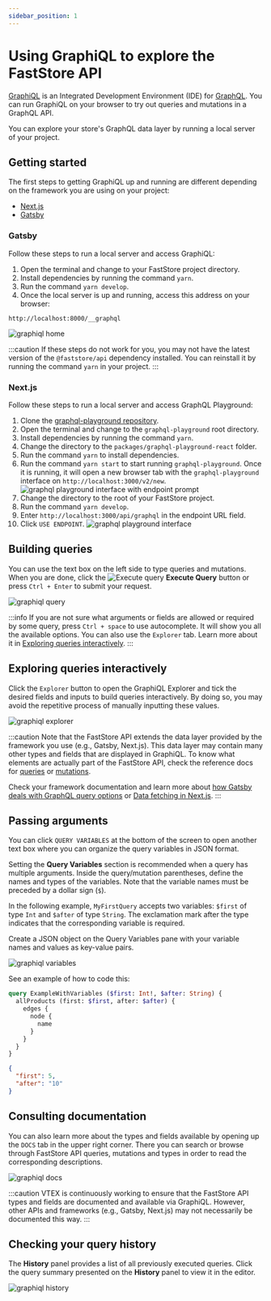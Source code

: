```yaml
---
sidebar_position: 1
---
```



# Using GraphiQL to explore the FastStore API

[GraphiQL](https://github.com/graphql/graphiql) is an Integrated Development Environment (IDE) for [GraphQL](https://graphql.org/). You can run GraphiQL on your browser to try out queries and mutations in a GraphQL API.

You can explore your store's GraphQL data layer by running a local server of your project.

## Getting started

The first steps to getting GraphiQL up and running are different depending on the framework you are using on your project:
- [Next.js](#nextjs)
- [Gatsby](#gatsby)

### Gatsby

Follow these steps to run a local server and access GraphiQL:
1. Open the terminal and change to your FastStore project directory.
2. Install dependencies by running the command `yarn`.
1. Run the command `yarn develop`.
2. Once the local server is up and running, access this address on your browser:
```
http://localhost:8000/__graphql
```

![graphiql home](https://vtexhelp.vtexassets.com/assets/docs/src/_te1%20graphiql%20jun2022___94e3a61397f80a3dae952941d2bb32cc.png)

:::caution
If these steps do not work for you, you may not have the latest version of the `@faststore/api` dependency installed. You can reinstall it by running the command `yarn` in your project.
:::

### Next.js

Follow these steps to run a local server and access GraphQL Playground:
1. Clone the [graphql-playground repository](https://github.com/graphql/graphql-playground).
2. Open the terminal and change to the `graphql-playground` root directory.
3. Install dependencies by running the command `yarn`.
4. Change the directory to the `packages/graphql-playground-react` folder.
5. Run the command `yarn` to install dependencies.
6. Run the command `yarn start` to start running `graphql-playground`. Once it is running, it will open a new browser tab with the `graphql-playground` interface on `http://localhost:3000/v2/new`. 
![graphql playground interface with endpoint prompt](https://vtexhelp.vtexassets.com/assets/docs/src/7%20graphiql%20gatsby%20workaround___dc8d4ebfc6cd476bdea1c9d4c746b2d2.png)
7. Change the directory to the root of your FastStore project.
8. Run the command `yarn develop`.
9. Enter `http://localhost:3000/api/graphql` in the endpoint URL field.
10. Click `USE ENDPOINT`.
![graphql playground interface](https://vtexhelp.vtexassets.com/assets/docs/src/8%20graphiql%20gatsby%20workaround___7ce1dd5fcfcd3a3f844e4fad09288512.png)

## Building queries

You can use the text box on the left side to type queries and mutations. When you are done, click the <img alt="Execute query" className="inline w-6" src="https://vtexhelp.vtexassets.com/assets/docs/src/executeQuery___7272503777684ec305975f94ff9f3698.png"/> **Execute Query** button or press `Ctrl + Enter` to submit your request.

![graphiql query](https://vtexhelp.vtexassets.com/assets/docs/src/t2%20graphiql%20jun2022___6d2398d64e34bdacd154f807df1ddf97.png)

:::info
If you are not sure what arguments or fields are allowed or required by some query, press `Ctrl + space` to use autocomplete. It will show you all the available options. You can also use the `Explorer` tab. Learn more about it in [Exploring queries interactively](#exploring-queries-interactively).
:::

## Exploring queries interactively

Click the `Explorer` button to open the GraphiQL Explorer and tick the desired fields and inputs to build queries interactively. By doing so, you may avoid the repetitive process of manually inputting these values.

![graphiql explorer](https://vtexhelp.vtexassets.com/assets/docs/src/_te3%20graphiql%20jun2022___1ecd4aa2fb20395eb6262e704ef48268.png)

:::caution
Note that the FastStore API extends the data layer provided by the framework you use (e.g., Gatsby, Next.js). This data layer may contain many other types and fields that are displayed in GraphiQL. To know what elements are actually part of the FastStore API, check the reference docs for [queries](https://www.faststore.dev/reference/api/queries) or [mutations](https://www.faststore.dev/reference/api/mutations).

Check your framework documentation and learn more about [how Gatsby deals with GraphQL query options](https://www.gatsbyjs.com/docs/graphql-reference/) or [Data fetching in Next.js](https://nextjs.org/docs/basic-features/data-fetching/overview).
:::

## Passing arguments

You can click `QUERY VARIABLES` at the bottom of the screen to open another text box where you can organize the query variables in JSON format.

Setting the **Query Variables** section is recommended when a query has multiple arguments. Inside the query/mutation parentheses, define the names and types of the variables. Note that the variable names must be preceded by a dollar sign (`$`). 

In the following example, `MyFirstQuery` accepts two variables: `$first` of type `Int` and `$after` of type `String`. The exclamation mark after the type indicates that the corresponding variable is required.

Create a JSON object on the Query Variables pane with your variable names and values as key-value pairs.

![graphiql variables](https://vtexhelp.vtexassets.com/assets/docs/src/_te4%20graphiql%20jun2022___9134ece78377ac52bf839486d0de9aa9.png)

See an example of how to code this:

<Tabs>

<TabItem value="query" label="Query" default>

```graphql
query ExampleWithVariables ($first: Int!, $after: String) {
  allProducts (first: $first, after: $after) {
    edges {
      node {
        name
      }
    }
  }
}
```

</TabItem>

<TabItem value="variables" label="Variables" default>

```json
{
  "first": 5,
  "after": "10"
}
```

</TabItem>

</Tabs>

## Consulting documentation

You can also learn more about the types and fields available by opening up the `DOCS` tab in the upper right corner. There you can search or browse through FastStore API queries, mutations and types in order to read the corresponding descriptions.

![graphiql docs](https://vtexhelp.vtexassets.com/assets/docs/src/_te5%20graphiql%20jun2022___1040a138b8450b6be3d6e3765ac46289.png)

:::caution
VTEX is continuously working to ensure that the FastStore API types and fields are documented and available via GraphiQL. However, other APIs and frameworks (e.g., Gatsby, Next.js) may not necessarily be documented this way.
:::

## Checking your query history

 The **History** panel provides a list of all previously executed queries. Click the query summary presented on the **History** panel to view it in the editor.

![graphiql history](https://vtexhelp.vtexassets.com/assets/docs/src/te6%20graphiql%20jun2022___c6de0eb13aa2c21637def56f3be650b4.png)
